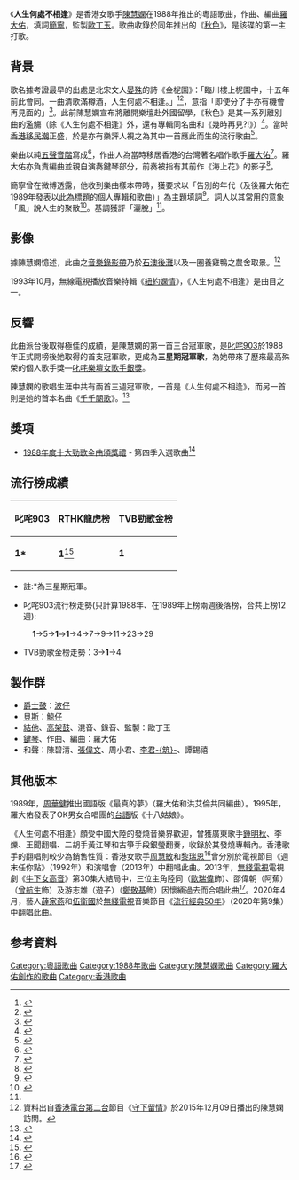 {{Infobox song
| album    = 《[[秋色|秋色]]》
| type     = song
| name     = 人生何處不相逢
| artist   = [[陳慧嫻|陳慧嫻]]
| composer = [[羅大佑|羅大佑]]
| lyricist = [[簡寧|簡寧]]
| arranger = [[羅大佑|羅大佑]]
| producer = [[歐丁玉|歐丁玉]]
| label    = [[寶麗金_(香港)|寶麗金]]
| released = 1988年
| length   = 3:53
}}
《'''人生何處不相逢'''》是香港女歌手[[陳慧嫻|陳慧嫻]]在1988年推出的粵語歌曲，作曲、編曲[[羅大佑|羅大佑]]，填詞[[簡寧|簡寧]]，監製[[歐丁玉|歐丁玉]]。歌曲收錄於同年推出的《[[秋色|秋色]]》，是該碟的第一主打歌。

==背景==
歌名據考證最早的出處是北宋文人[[晏殊|晏殊]]的詩《金柅園》：「臨川樓上柅園中，十五年前此會同。一曲清歌滿樽酒，人生何處不相逢。」<ref>{{cite book |author1=[[祝穆|祝穆]] |author2=[[祝洙|祝洙]]增訂、施和金點校 |title=《[[方輿勝覽|方輿勝覽]]》 |date=2003 |publisher=[[中華書局有限公司|中華書局]] |location=北京 |isbn=7101020623 |page=377 |language=zh-hant}}</ref><ref>{{cite journal |author1=羅高興 |title=“人生何處不相逢”作者考辯 |journal=科教文匯（中旬刊） |date=2012 |issue=7 |page=75}}</ref>，意指「即使分了手亦有機會再見面的」<ref>{{Cite web |url=http://tw.18dao.net/%E6%88%90%E8%AA%9E%E8%A9%9E%E5%85%B8/%E4%BA%BA%E7%94%9F%E4%BD%95%E8%99%95%E4%B8%8D%E7%9B%B8%E9%80%A2 |title=成語字典 人生何處不相逢 |accessdate=2015-03-03 |archive-date=2016-03-04 |archive-url=https://web.archive.org/web/20160304191016/http://tw.18dao.net/%E6%88%90%E8%AA%9E%E8%A9%9E%E5%85%B8/%E4%BA%BA%E7%94%9F%E4%BD%95%E8%99%95%E4%B8%8D%E7%9B%B8%E9%80%A2 |dead-url=no }}</ref>。此前陳慧嫻宣布將離開樂壇赴外國留學，《秋色》是其一系列離別曲的濫觴（除《人生何處不相逢》外，還有專輯同名曲和《幾時再見?!》）<ref>{{Cite news|url=https://hk.on.cc/hk/bkn/cnt/lifestyle/20181002/bkn-20181002080045923-1002_00982_001.html|title=忘掉你始終不忍---深秋估歌仔|author=|date=2018-10-02|work=東方日報|publisher=|accessdate=|language=|format=|archive-date=2020-09-29|archive-url=https://web.archive.org/web/20200929235340/https://hk.on.cc/hk/bkn/cnt/lifestyle/20181002/bkn-20181002080045923-1002_00982_001.html|dead-url=no}}</ref>。當時[[香港移民潮|香港移民潮]]正盛，於是亦有樂評人視之為其中一首應此而生的流行歌曲<ref>{{Cite book|title=Xianggang wen hua yu she hui|url=https://www.worldcat.org/oclc/34256645|publisher=Xianggang da xue Yazhou yan jiu zhong xin|date=1995|location=Xianggang|isbn=962-8269-15-1|oclc=34256645|last=Sinn, Elizabeth.|last2=冼玉儀.|last3=Xianggang wen hua yu she hui yan tao hui (1991 : Xianggang)|last4=香港文化與社會硏討會 (1991 : 香港)|page=212}}</ref>。

樂曲以純[[五聲音階|五聲音階]]寫成<ref name="瑰寶">{{cite book|author1=黃志華|editor=黃志華|title=被遺忘的瑰寶：香港流行曲裏的中國風格旋律（探討篇）|publisher=自有坊|isbn=9889861313}}</ref>，作曲人為當時移居香港的台灣著名唱作歌手[[羅大佑|羅大佑]]<ref>{{Cite web |url=http://podcast.rthk.hk/podcast/item_epi.php?pid=1158&lang=zh-CN&id=84968 |title=《鏗鏘集》1991年《香港，我的愛人》 |accessdate=2017-02-20 |archive-date=2017-10-26 |archive-url=https://web.archive.org/web/20171026124914/http://podcast.rthk.hk/podcast/item_epi.php?pid=1158&lang=zh-CN&id=84968 |dead-url=no }}</ref>。羅大佑亦負責編曲並親自演奏鍵琴部分，前奏被指有其前作《海上花》的影子<ref name="談詞說樂廳">{{Cite news|url=|title=談詞說樂廳：歌詞中的兩種感情執著和灑脫|author=青丹|date=1988-11-24|work=華僑日報|publisher=|accessdate=|language=|format=|page=9}}</ref>。

簡寧曾在微博透露，他收到樂曲樣本帶時，獲要求以「告別的年代（及後羅大佑在1989年發表以此為標題的個人專輯和歌曲）」為主題填詞<ref>{{Cite web|title=微博|url=https://www.weibo.com/3045991447/Baikw3U5y|accessdate=|author=簡寧|date=2014-06-23|format=|publisher=|language=}}</ref>。詞人以其常用的意象「風」說人生的聚散<ref>{{Cite book|edition=Chu ban|title=Xianggang yue yu liu xing ge ci yan jiu|url=https://www.worldcat.org/oclc/768162536|publisher=Liang guang wen hua you xian gong si|date=2011|location=[Xianggang]|isbn=978-988-19908-5-3|oclc=768162536|last=Zhu, Yaowei, 1965-|last2=朱耀偉, 1965-}}</ref>。基調獲評「灑脫」<ref name="談詞說樂廳"/>。

==影像==
據陳慧嫻憶述，此曲之[[音樂錄影帶|音樂錄影帶]]乃於[[石澳後灘|石澳後灘]]以及一圈養雞鴨之農舍取景。<ref>資料出自[[香港電台第二台|香港電台第二台]]節目《[[守下留情|守下留情]]》於2015年12月09日播出的陳慧嫻訪問。</ref>

1993年10月，無線電視播放音樂特輯《[[紐約嫻情|紐約嫻情]]》，《人生何處不相逢》是曲目之一。
==反響==
此曲派台後取得極佳的成績，是陳慧嫻的第一首三台冠軍歌，是[[叱咤903|叱咤903]]於1988年正式開榜後她取得的首支冠軍歌，更成為'''三星期冠軍歌'''，為她帶來了歷來最高殊榮的個人歌手獎—[[1988年度叱咤樂壇流行榜頒獎典禮得獎名單|叱咤樂壇女歌手銀獎]]。

陳慧嫻的歌唱生涯中共有兩首三週冠軍歌，一首是《人生何處不相逢》，而另一首則是她的首本名曲《[[千千闋歌|千千闋歌]]》。<REF>
{{Cite web |url=http://comebacktolove.blogspot.co.uk/2008/10/1988-33-34.html |title=叱咤流行榜 1988年33週-34週 |accessdate=2015-03-03 |archive-date=2017-12-16 |archive-url=https://web.archive.org/web/20171216034902/http://comebacktolove.blogspot.co.uk/2008/10/1988-33-34.html |dead-url=no }}
</REF>

==獎項==
*[[1988年度十大勁歌金曲得獎名單|1988年度十大勁歌金曲頒獎禮]] - 第四季入選歌曲<ref>{{Cite news|url=|title=勁歌金曲第四季季選揭曉多位巨星唱片落選夏韶聲再當選覺感慨多|author=|date=1988-12-19|work=華僑日報|publisher=|accessdate=|language=|format=}}</ref>

==流行榜成績==
{| class="wikitable"
|-
! 叱咤903 !! RTHK龍虎榜 !! TVB勁歌金榜
|-
| '''1*''' || '''1'''<ref name="cnhk">{{cite web|author1=黃志煒|url=https://repository.lib.cuhk.edu.hk/en/item/cuhk-317982|title=跨國唱片公司壟斷下之香港粤語流行樂壇|language=中文|date=1991|page=附錄附件(一)|accessdate=2020-05-25|archive-date=2020-08-23|archive-url=https://web.archive.org/web/20200823022917/https://repository.lib.cuhk.edu.hk/en/item/cuhk-317982|dead-url=no}}</ref> || '''1'''
|}

*註:*為三星期冠軍。

*叱咤903流行榜走勢(只計算1988年、在1989年上榜兩週後落榜，合共上榜12週):
: '''1'''->5->'''1'''->'''1'''->4->7->9->11->23->29
*TVB勁歌金榜走勢：3->'''1'''->4

==製作群==
*[[爵士鼓|爵士鼓]]：[[張健波（鼓手）|波仔]]
*[[貝斯|貝斯]]：[[林志宏|鯨仔]]
*[[結他|結他]]、[[高架鼓|高架鼓]]、混音、錄音、監製：歐丁玉
*[[鍵琴|鍵琴]]、作曲、編曲：羅大佑
*和聲：陳碧清、[[張偉文|張偉文]]、周小君、[[李君筑|李君-{筑}-]]、譚錫禧

==其他版本==
1989年，[[周華健|周華健]]推出國語版《最真的夢》（羅大佑和洪艾倫共同編曲）。1995年，羅大佑發表了OK男女合唱團的[[台語|台語]]版《十八姑娘》。

《人生何處不相逢》頗受中國大陸的發燒音樂界歡迎，曾獲廣東歌手[[鍾明秋|鍾明秋]]、李爍、王聞翻唱、二胡手黃江琴和古箏手段銀瑩翻奏，收錄於其發燒專輯內。香港歌手的翻唱則較少為銷售性質：香港女歌手[[周慧敏|周慧敏]]和[[黎瑞恩|黎瑞恩]]<ref>{{Cite web|title=黎瑞恩慈善演唱會精華影片|url=https://www.stars-hk.com/2013/12/07/%E9%BB%8E%E7%91%9E%E6%81%A9all-for-love%E6%85%88%E5%96%84%E6%BC%94%E5%94%B1%E6%9C%83%E7%B2%BE%E8%8F%AF%E5%BD%B1%E7%89%87/|accessdate=|author=雲信|date=2013-12-07|format=|publisher=|language=|archive-date=2021-05-16|archive-url=https://web.archive.org/web/20210516221424/https://www.stars-hk.com/2013/12/07/%E9%BB%8E%E7%91%9E%E6%81%A9all-for-love%E6%85%88%E5%96%84%E6%BC%94%E5%94%B1%E6%9C%83%E7%B2%BE%E8%8F%AF%E5%BD%B1%E7%89%87/|dead-url=no}}</ref>曾分別於電視節目《週末任你點》（1992年）和演唱會（2013年）中翻唱此曲。2013年，[[無綫電視|無綫電視]]電視劇《[[牛下女高音|牛下女高音]]》第30集大結局中，三位主角陸同（[[歐瑞偉|歐瑞偉]]飾）、邵偉朝（阿蕉）（[[曾航生|曾航生]]飾）及游志雄（遊子）（[[鄭敬基|鄭敬基]]飾）因懷緬過去而合唱此曲<ref>{{cite web |author1=[[TVB|TVB]] |title=牛下女高音 - 人生何處不相逢 - 歐瑞偉 曾航生 鄭敬基（原唱：陳慧嫻） |url=https://www.youtube.com/watch?v=5gMKchoWuc4 |website=[[YouTube|YouTube]] |accessdate=2020-06-01 |archive-date=2020-05-25 |archive-url=https://web.archive.org/web/20200525035920/https://www.youtube.com/watch?v=5gMKchoWuc4&gl=US&hl=en |dead-url=no }}</ref>。2020年4月，藝人[[薛家燕|薛家燕]]和[[伍衛國|伍衛國]]於[[無綫電視|無綫電視]]音樂節目《[[流行經典50年|流行經典50年]]》（2020年第9集）中翻唱此曲。

==参考資料==
{{reflist}}

{{陳慧嫻}}

[[Category:粵語歌曲|Category:粵語歌曲]]
[[Category:1988年歌曲|Category:1988年歌曲]]
[[Category:陳慧嫻歌曲|Category:陳慧嫻歌曲]]
[[Category:羅大佑創作的歌曲|Category:羅大佑創作的歌曲]]
[[Category:香港歌曲|Category:香港歌曲]]